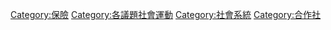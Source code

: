 [[Category:保險|Category:保險]]
[[Category:各議題社會運動|Category:各議題社會運動]]
[[Category:社會系統|Category:社會系統]]
[[Category:合作社|Category:合作社]]